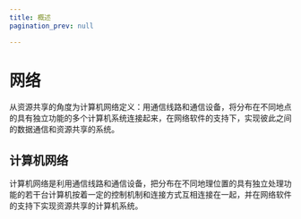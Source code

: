 ```yaml
---
title: 概述
pagination_prev: null

---
```


# 网络

从资源共享的角度为计算机网络定义：用通信线路和通信设备，将分布在不同地点的具有独立功能的多个计算机系统连接起来，在网络软件的支持下，实现彼此之间的数据通信和资源共享的系统。

## 计算机网络

计算机网络是利用通信线路和通信设备，把分布在不同地理位置的具有独立处理功能的若干台计算机按着一定的控制机制和连接方式互相连接在一起，并在网络软件的支持下实现资源共享的计算机系统。

            